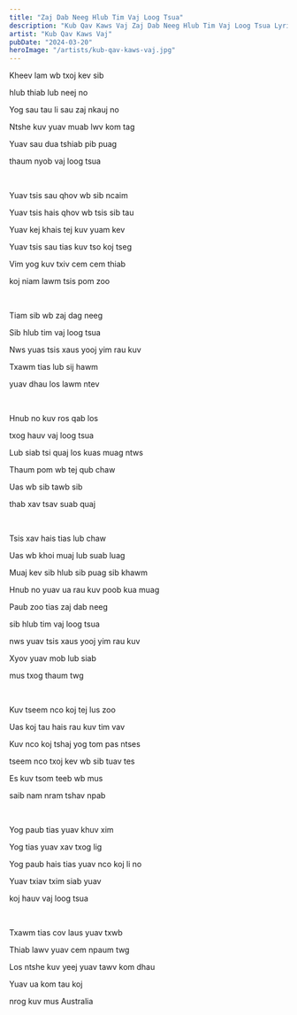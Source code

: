 ```yaml
---
title: "Zaj Dab Neeg Hlub Tim Vaj Loog Tsua"
description: "Kub Qav Kaws Vaj Zaj Dab Neeg Hlub Tim Vaj Loog Tsua Lyrics"
artist: "Kub Qav Kaws Vaj"
pubDate: "2024-03-20"
heroImage: "/artists/kub-qav-kaws-vaj.jpg"
---
```


Kheev lam wb txoj kev sib

hlub thiab lub neej no

Yog sau tau li sau zaj nkauj no

Ntshe kuv yuav muab lwv kom tag

Yuav sau dua tshiab pib puag

thaum nyob vaj loog tsua

<br />

Yuav tsis sau qhov wb sib ncaim

Yuav tsis hais qhov wb tsis sib tau

Yuav kej khais tej kuv yuam kev

Yuav tsis sau tias kuv tso koj tseg

Vim yog kuv txiv cem cem thiab

koj niam lawm tsis pom zoo

<br />

Tiam sib wb zaj dag neeg

Sib hlub tim vaj loog tsua

Nws yuas tsis xaus yooj yim rau kuv

Txawm tias lub sij hawm

yuav dhau los lawm ntev

<br />

Hnub no kuv ros qab los

txog hauv vaj loog tsua

Lub siab tsi quaj los kuas muag ntws

Thaum pom wb tej qub chaw

Uas wb sib tawb sib

thab xav tsav suab quaj

<br />

Tsis xav hais tias lub chaw

Uas wb khoi muaj lub suab luag

Muaj kev sib hlub sib puag sib khawm

Hnub no yuav ua rau kuv poob kua muag

Paub zoo tias zaj dab neeg

sib hlub tim vaj loog tsua

nws yuav tsis xaus yooj yim rau kuv

Xyov yuav mob lub siab

mus txog thaum twg

<br />

Kuv tseem nco koj tej lus zoo

Uas koj tau hais rau kuv tim vav

Kuv nco koj tshaj yog tom pas ntses

tseem nco txoj kev wb sib tuav tes

Es kuv tsom teeb wb mus

saib nam nram tshav npab

<br />

Yog paub tias yuav khuv xim

Yog tias yuav xav txog lig

Yog paub hais tias yuav nco koj li no

Yuav txiav txim siab yuav

koj hauv vaj loog tsua

<br />

Txawm tias cov laus yuav txwb

Thiab lawv yuav cem npaum twg

Los ntshe kuv yeej yuav tawv kom dhau

Yuav ua kom tau koj

nrog kuv mus Australia
